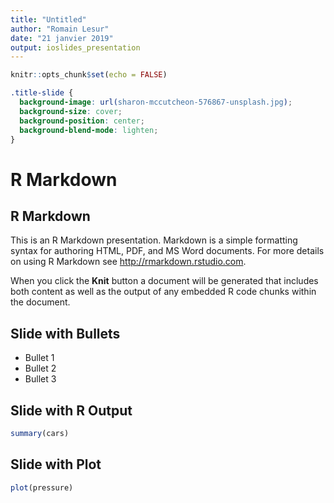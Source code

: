 ```yaml
---
title: "Untitled"
author: "Romain Lesur"
date: "21 janvier 2019"
output: ioslides_presentation
---
```


```r
knitr::opts_chunk$set(echo = FALSE)
```

```css
.title-slide {
  background-image: url(sharon-mccutcheon-576867-unsplash.jpg);
  background-size: cover;
  background-position: center;
  background-blend-mode: lighten;
}
```


# R Markdown {data-background=sharon-mccutcheon-576867-unsplash.jpg data-background-size=cover}

## R Markdown

This is an R Markdown presentation. Markdown is a simple formatting syntax for authoring HTML, PDF, and MS Word documents. For more details on using R Markdown see <http://rmarkdown.rstudio.com>.

When you click the **Knit** button a document will be generated that includes both content as well as the output of any embedded R code chunks within the document.

## Slide with Bullets

- Bullet 1
- Bullet 2
- Bullet 3

## Slide with R Output

```r
summary(cars)
```

## Slide with Plot

```r
plot(pressure)
```

